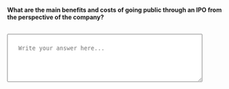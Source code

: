 ::: {.question-block}

<label for="module1_long_q5"><strong>What are the main benefits and costs of going public through an IPO from the perspective of the company?</strong></label><br><br>

<textarea id="module1_long_q5" name="module1_long_q5" rows="4" cols="60" placeholder="Write your answer here..." style="width:90%; padding:25px;"></textarea>


:::
